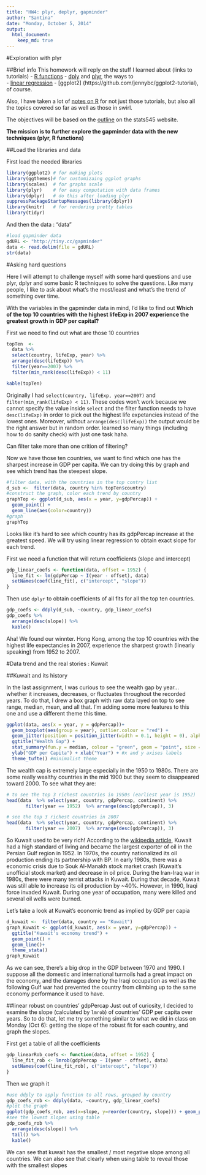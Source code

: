```yaml
---
title: "HW4: plyr, deplyr, gapminder"
author: "Santina"
date: "Monday, October 5, 2014"
output: 
  html_document:
    keep_md: true
---
```


#Exploration with plyr 

##Brief info 
This homework will reply on the stuff I learned about (links to tutorials) 
- [R functions](http://stat545-ubc.github.io/block011_write-your-own-function-01.html)
- [dply](http://stat545-ubc.github.io/block010_dplyr-end-single-table.html) and [plyr](http://stat545-ubc.github.io/block013_plyr-ddply.html), the ways to  
- [linear regression](http://stat545-ubc.github.io/block012_function-regress-lifeexp-on-year.html) 
- [ggplot2] (https://github.com/jennybc/ggplot2-tutorial), of course. 

Also, I have taken a lot of [notes on R](https://github.com/santina/programmerNotes) for not just those tutorials, but also all the topics covered so far as well as those in swirl. 

The objectives will be based on the [outline](http://stat545-ubc.github.io/hw04_write-function-use-plyr.html) on the stats545 website.

**The mission is to further explore the gapminder data with the new techniques (plyr, R functions)** 

##Load the libraries and data 

First load the needed libraries
```r
library(ggplot2) # for making plots
library(ggthemes)# for customizaing ggplot graphs 
library(scales)  # for graphs scale
library(plyr)    # for easy computation with data frames
library(dplyr)   # do this after loading plyr
suppressPackageStartupMessages(library(dplyr))
library(knitr)   # for rendering pretty tables
library(tidyr)
```

And then the data :  "data"
```r
#load gapminder data 
gdURL <- "http://tiny.cc/gapminder"
data <- read.delim(file = gdURL) 
str(data)
```

#Asking hard questions 

Here I will attempt to challenge myself with some hard questions and use plyr, dplyr and some basic R techniques to solve the questions. Like many people, I like to ask about what's the most/least and what's the trend of something over time.  

With the variables in the gapminder data in mind, I'd like to find out **Which of the top 10 countries with the highest lifeExp in 2007 experience the greatest growth in GDP per capital?** 

First we need to find out what are those 10 countries 
```r
topTen  <- 
  data %>%
  select(country, lifeExp, year) %>%
  arrange(desc(lifeExp)) %>%
  filter(year==2007) %>%
  filter(min_rank(desc(lifeExp)) < 11)

kable(topTen)
```
Originally I  had `select(country, lifeExp, year==2007)` and `filter(min_rank(lifeExp) < 11)`. These codes won't work because we cannot specify the value inside `select` and the filter function needs to have `desc(lifeExp)` in order to pick out the highest life expetancies instead of the lowest ones. Moreover, without `arrange(desc(lifeExp))` the output would be the right answer but in random order. learned so many things (including how to do sanity check) with just one task haha. 

Can filter take more than one crition of filtering? 

Now we have those ten countries, we want to find which one has the sharpest increase in GDP per capita. We can try doing this by graph and see which trend has the steepest slope. 

```r
#filter data, with the countries in the top contry list 
d_sub <-  filter(data, country %in% topTen$country)
#construct the graph, color each trend by country
graphTop <- ggplot(d_sub, aes(x = year, y=gdpPercap)) + 
  geom_point() + 
  geom_line(aes(color=country)) 
#graph 
graphTop
```
Looks like it's hard to see which country has its gdpPercap increase at the greatest speed. We will try using linear regression to obtain exact slope for each trend. 

First we need a function that will return coefficients (slope and intercept)

```r
gdp_linear_coefs <- function(data, offset = 1952) {
  line_fit <- lm(gdpPercap ~ I(year - offset), data)
  setNames(coef(line_fit), c("intercept", "slope"))
}
```

Then use `dplyr` to obtain coefficients of all fits for all the top ten countries. 
```r
gdp_coefs <- ddply(d_sub, ~country, gdp_linear_coefs) 
gdp_coefs %>%
  arrange(desc(slope)) %>%
  kable()
```

Aha! We found our winnter. Hong Kong, among the top 10 countries with the highest life expectancies in 2007, experience the sharpest growth (linearly speaking) from 1952 to 2007. 

#Data trend and the real stories : Kuwait

##Kuwait and its history

In the last assignment, I was curious to see the wealth gap by year... whether it increases, decreases, or fluctuates throughout the recorded years. To do that, I drew a box graph with raw data layed on top to see range, median, mean, and all that. I'm adding some more features to this one and use a different theme this time. 

```r

ggplot(data, aes(x = year, y = gdpPercap))+
  geom_boxplot(aes(group = year), outlier.colour = "red") +
  geom_jitter(position = position_jitter(width = 0.1, height = 0), alpha = 1/4) +
  ggtitle("Wealth Gap") +
  stat_summary(fun.y = median, colour = "green", geom = "point", size = 2) +
  ylab("GDP per Capita") + xlab("Year") + #x and y axises labels
  theme_tufte() #minimalist theme 

```


The wealth cap is extremely large especially in the 1950 to 1980s. There are some really wealthy countries in the mid 1900 but they seem to disappeared toward 2000. To see what they are: 

```r
# to see the top 3 richest countries in 1950s (earliest year is 1952)
head(data  %>% select(year, country, gdpPercap, continent) %>% 
       filter(year == 1952)  %>% arrange(desc(gdpPercap)), 3)

# see the top 3 richest countries in 2007 
head(data  %>% select(year, country, gdpPercap, continent) %>% 
       filter(year == 2007)  %>% arrange(desc(gdpPercap)), 3)

```

So Kuwait used to be very rich! According to the [wikipedia article](http://en.wikipedia.org/wiki/Kuwait#Economic_prosperity), Kuwait had a high standard of living and became the largest exporter of oil in the Persian Gulf region in 1952. In 1970s, the country nationalized its oil production ending its partnership with BP.  In early 1980s, there was a economic crisis due to Souk Al-Manakh stock market crash (Kuwait's unofficial stock market) and decrease in oil price. During the Iran-Iraq war in 1980s, there were many terrist attacks in Kuwait. During that decade, Kuwait was still able to increase its oil production by ~40%. However, in 1990, Iraqi force invaded Kuwait. During one year of occupation, many were killed and several oil wells were burned.


Let's take a look at Kuwait's economic trend as implied by GDP per capia 

```r
d_kuwait <-  filter(data, country == "Kuwait")
graph_Kuwait <- ggplot(d_kuwait, aes(x = year, y=gdpPercap)) + 
  ggtitle("Kuwait's economy trend") +
  geom_point() + 
  geom_line()+
  theme_stata()
graph_Kuwait
```

As we can see, there's a big drop in the GDP between 1970 and 1990. I suppose all the domestic and international turmoils had a great impact on the economy, and the damages done by the Iraqi occupation as well as the following Gulf war had prevented the country from climbing up to the same economy performance it used to have.

##linear robust on countries' gdpPercap 
Just out of curiosity, I decided to examine the slope (calculated by `lmrob`) of countries' GDP per capita over years. So to do that, let me try something similar to what we did in class on Monday (Oct 6): getting the slope of the robust fit for each country, and graph the slopes.

First get a table of all the coefficients 

```r
gdp_linearRob_coefs <- function(data, offset = 1952) {
  line_fit_rob <- lmrob(gdpPercap ~ I(year - offset), data)
  setNames(coef(line_fit_rob), c("intercept", "slope"))
}
```

Then we graph it 
```r
#use ddply to apply function to all rows, grouped by country
gdp_coefs_rob <- ddply(data, ~country, gdp_linear_coefs) 
#plot the graph
ggplot(gdp_coefs_rob, aes(x=slope, y=reorder(country, slope))) + geom_point(size=3)
#see the lowest slopes using table
gdp_coefs_rob %>%
  arrange(desc(slope)) %>%
  tail() %>%
  kable()
```

We can see that kuwait has the smallest / most negative slope among  all countries. We can also see that clearly when using table to reveal those with the smallest slopes 


